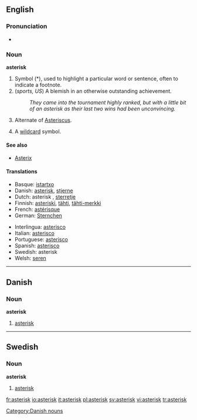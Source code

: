 ==English==

===Pronunciation===
*{{audio|en-us-asterisk.ogg|Audio (US)}}

===Noun===
'''asterisk'''

# Symbol (*), used to highlight a particular word or sentence, often to indicate a footnote.
# (''sports, US'') A blemish in an otherwise outstanding achievement.
#: ''They came into the tournament highly ranked, but with a little bit of an asterisk as their last two wins had been unconvincing.''
# {{biology}} Alternate of [[Asteriscus]].
# {{computing}} A [[wildcard]] symbol.

====See also====
*[[Asterix]]

====Translations====
{{top}}
*Basque: [[istartxo]]
*Danish: [[#Danish|asterisk]], [[stjerne]]
*Dutch: asterisk {{f}}, [[sterretje]] {{n}}
*Finnish: [[asteriski]], [[tähti]], [[tähti-merkki]]
*French: [[astérisque]] {{m}}
*German: [[Sternchen]] {{n}}
{{mid}}
*Interlingua: [[asterisco]]
*Italian: [[asterisco]] {{m}}
*Portuguese: [[asterisco]] {{m}}
*Spanish: [[asterisco]] {{m}}
*Swedish: asterisk {{c}}
*Welsh: [[seren]] {{f}}
{{bottom}}

{{Punctuation}}

----

==Danish==

===Noun===
'''asterisk'''

# [[#English|asterisk]]

[[Category:Danish nouns]]

----

==Swedish==

===Noun===
{{sv-noun-reg-er}}
'''asterisk''' {{c}}

# [[#English|asterisk]]

[[fr:asterisk]]
[[io:asterisk]]
[[it:asterisk]]
[[pl:asterisk]]
[[sv:asterisk]]
[[vi:asterisk]]
[[tr:asterisk]]